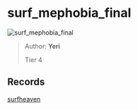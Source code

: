 
# surf_mephobia_final

![surf_mephobia_final](https://raw.githubusercontent.com/Sayt123/SurfMapPics/Maps-and-bonuses/csgo/surf_mephobia_final.jpg)

> Author: **Yeri**
>
> Tier 4

## Records

[surfheaven](https://surfheaven.eu/map/surf_mephobia_final)
